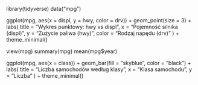 library(tidyverse)
data("mpg")

ggplot(mpg, aes(x = displ, y = hwy, color = drv)) +
  geom_point(size = 3) + 
  labs(
    title = "Wykres punktowy: hwy vs displ",
    x = "Pojemność silnika (displ)",
    y = "Zużycie paliwa (hwy)",
    color = "Rodzaj napędu (drv)"
  ) +
  theme_minimal()
  

view(mpg)
summary(mpg)
mean(mpg$year)

  
ggplot(mpg, aes(x = class)) +
  geom_bar(fill = "skyblue", color = "black") +
  labs(
    title = "Liczba samochodów według klasy",
    x = "Klasa samochodu",
    y = "Liczba"
  ) +
  theme_minimal()


